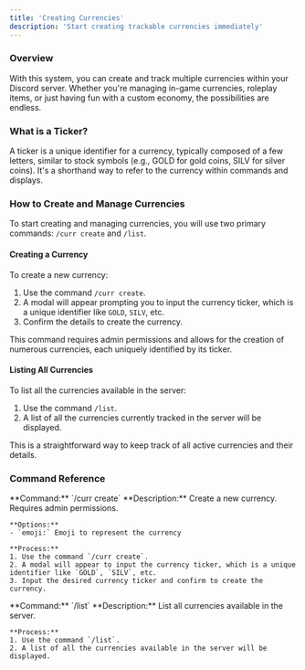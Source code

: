 ```yaml
---
title: 'Creating Currencies'
description: 'Start creating trackable currencies immediately'
---
```


### Overview
With this system, you can create and track multiple currencies within your Discord server. Whether you're managing in-game currencies, roleplay items, or just having fun with a custom economy, the possibilities are endless.

### What is a Ticker?
A ticker is a unique identifier for a currency, typically composed of a few letters, similar to stock symbols (e.g., GOLD for gold coins, SILV for silver coins). It's a shorthand way to refer to the currency within commands and displays.

### How to Create and Manage Currencies

To start creating and managing currencies, you will use two primary commands: `/curr create` and `/list`.

#### Creating a Currency

To create a new currency:
1. Use the command `/curr create`.
2. A modal will appear prompting you to input the currency ticker, which is a unique identifier like `GOLD`, `SILV`, etc.
3. Confirm the details to create the currency.

This command requires admin permissions and allows for the creation of numerous currencies, each uniquely identified by its ticker.

#### Listing All Currencies

To list all the currencies available in the server:
1. Use the command `/list`.
2. A list of all the currencies currently tracked in the server will be displayed.

This is a straightforward way to keep track of all active currencies and their details.

### Command Reference

<AccordionGroup>
  <Accordion title="/curr create">
    **Command:** `/curr create`  
    **Description:** Create a new currency. Requires admin permissions.
    
    **Options:**
    - `emoji:` Emoji to represent the currency
    
    **Process:**
    1. Use the command `/curr create`.
    2. A modal will appear to input the currency ticker, which is a unique identifier like `GOLD`, `SILV`, etc.
    3. Input the desired currency ticker and confirm to create the currency.
  </Accordion>
  
  <Accordion title="/list">
    **Command:** `/list`  
    **Description:** List all currencies available in the server.
    
    **Process:**
    1. Use the command `/list`.
    2. A list of all the currencies available in the server will be displayed.
  </Accordion>
</AccordionGroup>
